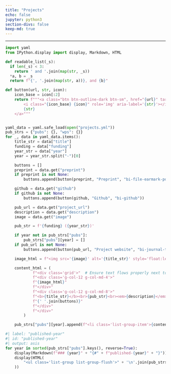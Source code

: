 ```yaml
---
title: "Projects"
echo: false
jupyter: python3
section-divs: false
keep-md: true
---
```


***

```python
import yaml
from IPython.display import display, Markdown, HTML

def readable_list(_s):
  if len(_s) < 3:
    return ' and '.join(map(str, _s))
  *a, b = _s
  return f"{', '.join(map(str, a))}, and {b}"

def button(url, str, icon):
    icon_base = icon[:2]
    return f"""<a class="btn btn-outline-dark btn-sm", href="{url}" target="_blank" rel="noopener noreferrer">
        <i class="{icon_base} {icon}" role='img' aria-label='{str}'></i>
        {str}
    </a>"""


yaml_data = yaml.safe_load(open("projects.yml"))
pub_strs = {"pubs": {}, "wps": {}}
for _, data in yaml_data.items():
    title_str = data["title"]
    funding = data["funding"]
    year_str = data["year"]
    year = year_str.split("-")[0]

    buttons = [] 
    preprint = data.get("preprint")
    if preprint is not None:
        buttons.append(button(preprint, "Preprint", "bi-file-earmark-pdf"))

    github = data.get("github")
    if github is not None:
        buttons.append(button(github, "Github", "bi-github"))

    pub_url = data.get("project_url")
    description = data.get("description")
    image = data.get("image")

    pub_str = f'{funding} ({year_str})'

    if year not in pub_strs["pubs"]:
        pub_strs["pubs"][year] = []
    if pub_url is not None:
        buttons.append(button(pub_url, "Project website", "bi-journal-text"))

    image_html = f"<img src='{image}' alt='{title_str}' style='float:left; margin-right:10px; width:100%; height:auto;'>" if image else ""

    content_html = (
            f"<div class='grid'>"  # Ensure text flows properly next to the image
            f"<div class='g-col-12 g-col-md-4'>"
            f"{image_html}"
            f"</div>"
            f"<div class='g-col-12 g-col-md-8'>"
            f"<b>{title_str}</b><br>{pub_str}<br><em>{description}</em><br>"
            f"{' '.join(buttons)}"
            f"</div>"
            f"</div>"
        )

    pub_strs["pubs"][year].append(f"<li class='list-group-item'>{content_html}</li>")
```

```python
#| label: "published-year"
#| id: "published-year"
#| output: asis
for year in sorted(pub_strs["pubs"].keys(), reverse=True):
    display(Markdown(f"### {year}" + "{#" + f"published-{year}" + "}"))
    display(HTML(
        "<ul class='list-group list-group-flush'>" + '\n'.join(pub_strs["pubs"][year]) + "</ul>"
    ))
```
